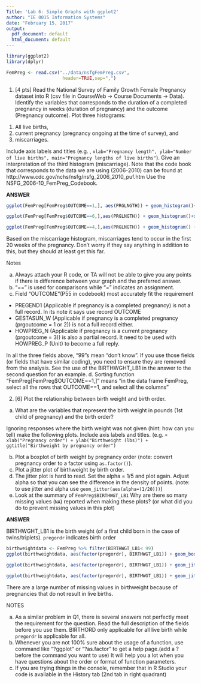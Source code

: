 ```yaml
---
Title: 'Lab 6: Simple Graphs with ggplot2'
author: "IE 0015 Information Systems"
date: "February 15, 2017"
output:
  pdf_document: default
  html_document: default
---
```


```r
library(ggplot2)
library(dplyr)
```

```r
FemPreg <- read.csv("../data/nsfgFemPreg.csv",
                     header=TRUE,sep=",")
```

1.  [4 pts] Read the National Survey of Family Growth Female Pregnancy dataset into R (csv file in CourseWeb -> Course Documents -> Data). Identify the variables that corresponds to the duration of a completed pregnancy in weeks (duration of pregnancy) and the outcome (Pregnancy outcome). Plot three histograms: 

(1)  All live births, 
(2) current pregnancy (pregnancy ongoing at the time of survey), and 
(3) miscarriages. 

Include axis labels and titles (e.g. , `xlab="Pregnancy length", ylab="Number of live births", main="Pregnancy lengths of live births"`).  Give an interpretation of the third histogram (miscarriage). Note that the code book that corresponds to the data we are using (2006-2010) can be found at  http://www.cdc.gov/nchs/nsfg/nsfg_2006_2010_puf.htm Use the NSFG_2006-10_FemPreg_Codebook.

**ANSWER**

```r
ggplot(FemPreg[FemPreg$OUTCOME==1,], aes(PRGLNGTH)) + geom_histogram()+xlab("Pregnancy length (weeks)") + ggtitle("Pregnancy length - Live births")
```
```r
ggplot(FemPreg[FemPreg$OUTCOME==6,],aes(PRGLNGTH)) + geom_histogram()+xlab("Pregnancy length (weeks)") +ggtitle("Current pregnancy")
```
```r
ggplot(FemPreg[FemPreg$OUTCOME==4,],aes(PRGLNGTH)) + geom_histogram() +xlab("Pregnancy length (weeks)") + ggtitle("Miscarriages")
```


Based on the miscarriage histogram, miscarriages tend to occur in the first 20 weeks of the pregnancy.  Don't worry if they say anything in addition to this, but they should at least get this far.

Notes

a. Always attach your R code, or TA will not be able to give you any points if there is difference between your graph and the preferred answer. 
b. "==" is used for comparisons while "=" indicates an assignment. 
c. Field "OUTCOME"(P55 in codebook) most accurately fit the requirement 
  - PREGEND1 (Applicable if pregnancy is a completed pregnancy) is not a full record. In its note it says use record OUTCOME 
  - GESTASUN_W (Applicable if pregnancy is a completed pregnancy (prgoutcome = 1 or 2)) is not a full record either.
  - HOWPREG_N (Applicable if pregnancy is a current pregnancy (prgoutcome = 3)) is also a partial record. It need to be used with HOWPREG_P (Unit) to become a full reply.
  
In all the three fields above, "99"s mean "don't know". If you use those fields (or fields that have similar coding), you need to ensure they are removed from the analysis. See the use of the BIRTHWGHT_LB1 in the answer to the second question for an example.
d. Sorting function "FemPreg[FemPreg$OUTCOME==1,]" means "in the data frame FemPreg, select all the rows that OUTCOME==1, and select all the columns"



2. [6] Plot the relationship between birth weight and birth order.
  a.  What are the variables that represent the birth weight in pounds (1st child of pregnancy) and the birth order?

Ignoring responses where the birth weight was not given (hint: how can you tell) make the following plots. Include axis labels and titles. (e.g. `+ xlab("Pregnancy order") + ylab("Birthweight (lbs)") + ggtitle("Birthweight by pregnancy order")`

  b.  Plot a boxplot of birth weight by pregnancy order (note: convert pregnancy order to a factor using `as.factor()`).
  c.  Plot a jitter plot of birthweight by birth order.
  d.  The jitter plot is hard to read. Set the alpha = 1/5 and plot again. Adjust alpha so that you can see the difference in the density of points. (note: to use jitter and alpha use `geom_jitter(aes(alpha=(1/20)))`)
  e.  Look at the summary of `FemPreg$BIRTHWGT_LB1`  Why are there so many missing values (`NA`) reported when making these plots? (or what did you do to prevent missing values in this plot)
 
**ANSWER**

BIRTHWGHT_LB1 is the birth weight (of a first child born in the case of twins/triplets).
`pregordr` indicates birth order

```r
birthweightdata <- FemPreg %>% filter(BIRTHWGT_LB1< 99)
ggplot(birthweightdata, aes(factor(pregordr), BIRTHWGT_LB1)) + geom_boxplot()  + xlab("Pregnancy order") + ylab("Birthweight (lbs)") + ggtitle("Birthweight by birth order")
```
```r
ggplot(birthweightdata, aes(factor(pregordr), BIRTHWGT_LB1)) + geom_jitter()  + xlab("Pregnancy order") + ylab("Birthweight (lbs)") + ggtitle("Birthweight by birth order - jitter plot")
```

```r
ggplot(birthweightdata, aes(factor(pregordr), BIRTHWGT_LB1)) + geom_jitter(aes(alpha=(1/20)))  + xlab("Pregnancy order") + ylab("Birthweight (lbs)") + ggtitle("Birthweight by birth order - jitter plot with alpha")
```


There are a large number of missing values in birthweight because of pregnancies that do not result in live births.

NOTES

a. As a similar problem in Q1, there is several answers not perfectly meet the requirement for the question. Read the full description of the fields before you use them.
BIRTHORD only applicable for all live birth while `pregordr` is applicable for all.
b. Whenever you are not 100% sure about the usage of a function, use command like "?ggplot" or "?as.factor" to get a help page.(add a ? before the command you want to use) It will help you a lot when you have questions about the order or format of function parameters.
c. If you are trying things in the console, remember that in R Studio your code is available in the History tab (2nd tab in right quadrant)